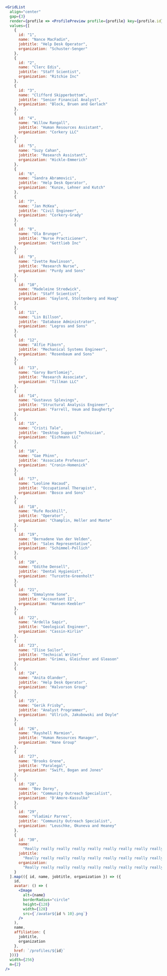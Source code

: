 ```jsx
<GridList
  align="center"
  gap={3}
  render={profile => <ProfilePreview profile={profile} key={profile.id} />}
  values={[
    {
      id: "1",
      name: "Nance MacFadin",
      jobtitle: "Help Desk Operator",
      organization: "Schuster-Senger"
    },
    {
      id: "2",
      name: "Clerc Edis",
      jobtitle: "Staff Scientist",
      organization: "Ritchie Inc"
    },
    {
      id: "3",
      name: "Clifford Skipperbottom",
      jobtitle: "Senior Financial Analyst",
      organization: "Block, Bruen and Gerlach"
    },
    {
      id: "4",
      name: "Willow Rangall",
      jobtitle: "Human Resources Assistant",
      organization: "Corkery LLC"
    },
    {
      id: "5",
      name: "Suzy Cahan",
      jobtitle: "Research Assistant",
      organization: "Hickle-Emmerich"
    },
    {
      id: "6",
      name: "Sandra Abramovici",
      jobtitle: "Help Desk Operator",
      organization: "Kunze, Lehner and Kutch"
    },
    {
      id: "7",
      name: "Jan McKea",
      jobtitle: "Civil Engineer",
      organization: "Corkery-Grady"
    },
    {
      id: "8",
      name: "Ola Brunger",
      jobtitle: "Nurse Practicioner",
      organization: "Gottlieb Inc"
    },
    {
      id: "9",
      name: "Ivette Rowlinson",
      jobtitle: "Research Nurse",
      organization: "Purdy and Sons"
    },
    {
      id: "10",
      name: "Madeleine Stredwick",
      jobtitle: "Staff Scientist",
      organization: "Gaylord, Stoltenberg and Haag"
    },
    {
      id: "11",
      name: "Lin Billson",
      jobtitle: "Database Administrator",
      organization: "Legros and Sons"
    },
    {
      id: "12",
      name: "Alfie Piborn",
      jobtitle: "Mechanical Systems Engineer",
      organization: "Rosenbaum and Sons"
    },
    {
      id: "13",
      name: "Garvy Bartlomiej",
      jobtitle: "Research Associate",
      organization: "Tillman LLC"
    },
    {
      id: "14",
      name: "Gustavus Splevings",
      jobtitle: "Structural Analysis Engineer",
      organization: "Farrell, Veum and Daugherty"
    },
    {
      id: "15",
      name: "Cristi Tale",
      jobtitle: "Desktop Support Technician",
      organization: "Eichmann LLC"
    },
    {
      id: "16",
      name: "Gae Phinn",
      jobtitle: "Associate Professor",
      organization: "Cronin-Homenick"
    },
    {
      id: "17",
      name: "Leoline Hacaud",
      jobtitle: "Occupational Therapist",
      organization: "Bosco and Sons"
    },
    {
      id: "18",
      name: "Rufe Rockhill",
      jobtitle: "Operator",
      organization: "Champlin, Heller and Mante"
    },
    {
      id: "19",
      name: "Bernadene Van der Velden",
      jobtitle: "Sales Representative",
      organization: "Schimmel-Pollich"
    },
    {
      id: "20",
      name: "Edithe Densell",
      jobtitle: "Dental Hygienist",
      organization: "Turcotte-Greenholt"
    },
    {
      id: "21",
      name: "Emmalynne Sone",
      jobtitle: "Accountant II",
      organization: "Hansen-Keebler"
    },
    {
      id: "22",
      name: "Ardella Sapir",
      jobtitle: "Geological Engineer",
      organization: "Cassin-Kirlin"
    },
    {
      id: "23",
      name: "Ilise Sailor",
      jobtitle: "Technical Writer",
      organization: "Grimes, Gleichner and Gleason"
    },
    {
      id: "24",
      name: "Anita Olander",
      jobtitle: "Help Desk Operator",
      organization: "Halvorson Group"
    },
    {
      id: "25",
      name: "Gerik Frisby",
      jobtitle: "Analyst Programmer",
      organization: "Ullrich, Jakubowski and Doyle"
    },
    {
      id: "26",
      name: "Rayshell Marmion",
      jobtitle: "Human Resources Manager",
      organization: "Hane Group"
    },
    {
      id: "27",
      name: "Brooks Grene",
      jobtitle: "Paralegal",
      organization: "Swift, Bogan and Jones"
    },
    {
      id: "28",
      name: "Bev Dorey",
      jobtitle: "Community Outreach Specialist",
      organization: "D'Amore-Kassulke"
    },
    {
      id: "29",
      name: "Vladimir Parres",
      jobtitle: "Community Outreach Specialist",
      organization: "Leuschke, Okuneva and Heaney"
    },
    {
      id: "30",
      name:
        "Really really really really really really really really really really long name",
      jobtitle:
        "Really really really really really really really really really really long jobtitle",
      organization:
        "Really really really really really really really really really really long organization"
    }
  ].map(({ id, name, jobtitle, organization }) => ({
    id,
    avatar: () => (
      <Image
        alt={name}
        borderRadius="circle"
        height={128}
        width={128}
        src={`/avatar${id % 10}.png`}
      />
    ),
    name,
    affiliation: {
      jobtitle,
      organization
    },
    href: `/profiles/${id}`
  }))}
  width={256}
  m={2}
/>
```
